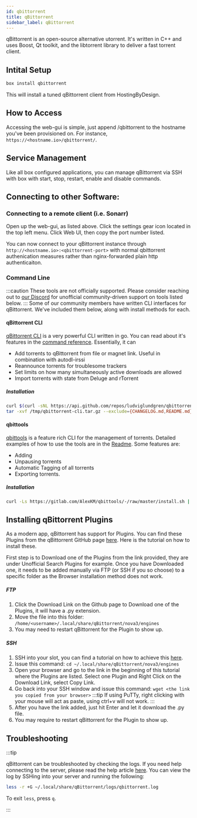 ```yaml
---
id: qbittorrent
title: qBittorrent
sidebar_label: qBittorrent
---
```


qBittorrent is an open-source alternative utorrent. It's written in C++ and uses Boost, Qt toolkit, and the libtorrent library to deliver a fast torrent client.

## Intital Setup

```bash
box install qbittorrent
```

This will install a tuned qBittorrent client from HostingByDesign.

## How to Access

Accessing the web-gui is simple, just append /qbittorrent to the hostname you've been provisioned on. For instance, `https://<hostname.io>/qbittorrent/`.

## Service Management

Like all box configured applications, you can manage qBittorrent via SSH with box with start, stop, restart, enable and disable commands.


<SystemdTabs service="qbittorrent" />

## Connecting to other Software:

### Connecting to a remote client (i.e. Sonarr)

Open up the web-gui, as listed above. Click the settings gear icon located in the top left menu. Click Web UI, then copy the port number listed.

You can now connect to your qBittorrent instance through `http://<hostname.io>:<qbittorrent-port>` with normal qbittorrent authenication measures rather than nginx-forwarded plain http authenticaiton.

### Command Line

:::caution
These tools are not officially supported. Please consider reaching out to [our Discord](https://discord.gg/wv67teS) for unofficial community-driven support on tools listed below.
:::
Some of our community members have written CLI interfaces for qBittorrent. We've included them below, along with install methods for each.

#### qBittorrent CLI

[qBittorrent CLI](https://github.com/ludviglundgren/qbittorrent-cli) is a very powerful CLI written in go. You can read about it's features in the [command reference](https://github.com/fedarovich/qbittorrent-cli/wiki/command-reference). Essentially, it can

- Add torrents to qBittorrent from file or magnet link. Useful in combination with autodl-irssi
- Reannounce torrents for troublesome trackers
- Set limits on how many simultaneously active downloads are allowed
- Import torrents with state from Deluge and rTorrent

##### Installation

```bash
curl $(curl -sNL https://api.github.com/repos/ludviglundgren/qbittorrent-cli/releases/latest | grep -Po 'ht(.*)linux_amd64(.*)tar.gz') -L -o /tmp/qbittorrent-cli.tar.gz
tar -xvf /tmp/qbittorrent-cli.tar.gz --exclude={CHANGELOG.md,README.md} -C ~/bin/
```

#### qbittools

[qbittools](https://gitlab.com/AlexKM/qbittools) is a feature rich CLI for the management of torrents. Detailed examples of how to use the tools are in the [Readme](https://gitlab.com/AlexKM/qbittools/-/blob/master/README.md#usage). Some features are:

- Adding
- Unpausing torrents
- Automatic Tagging of all torrents
- Exporting torrents.

##### Installation

```bash
curl -Ls https://gitlab.com/AlexKM/qbittools/-/raw/master/install.sh | bash -s -- -o ~/bin/qbittools
```

## Installing qBittorrent Plugins

As a modern app, qBittorrent has support for Plugins. You can find these Plugins from the qBittorrent GitHub page [here](https://github.com/qbittorrent/search-plugins/wiki). Here is the tutorial on how to install these.

First step is to Download one of the Plugins from the link provided, they are under Unofficial Search Plugins for example. Once you have Downloaded one, it needs to be added manually via FTP (or SSH if you so choose) to a specific folder as the Browser installation method does not work.

##### FTP
1. Click the Download Link on the Github page to Download one of the Plugins, it will have a .py extension.
2. Move the file into this folder:
```/home/<username>/.local/share/qBittorrent/nova3/engines```
3. You may need to restart qBittorrent for the Plugin to show up.

##### SSH
1. SSH into your slot, you can find a tutorial on how to achieve this [here](https://docs.hostingby.design/application-hosting/getting-started/how-do-i-connect).
2. Issue this command:
```cd ~/.local/share/qBittorrent/nova3/engines```
3. Open your browser and go to the link in the beginning of this tutorial where the Plugins are listed. Select one Plugin and Right Click on the Download Link, select Copy Link.
4. Go back into your SSH window and issue this command:
```wget <the link you copied from your browser>```
:::tip
If using PuTTy, right clicking with your mouse will act as paste, using ctrl+v will not work.
:::
5. After you have the link added, just hit Enter and let it download the .py file. 
6. You may require to restart qBittorrent for the Plugin to show up.

## Troubleshooting

:::tip

qBittorrent can be troubleshooted by checking the logs. If you need help connecting to the server, please read the help article [here](../getting-started/how-do-i-connect.md). You can view the log by SSHing into your server and running the following:

```bash
less -r +G ~/.local/share/qBittorrent/logs/qbittorrent.log
```

To exit `less`, press `q`.

:::
